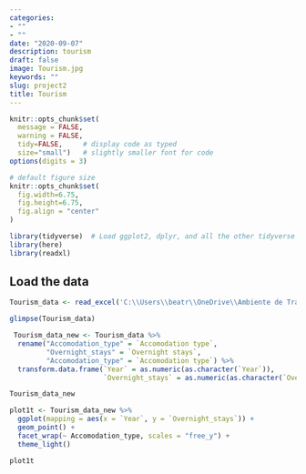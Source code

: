 ```yaml
---
categories:
- ""
- ""
date: "2020-09-07"
description: tourism
draft: false
image: Tourism.jpg
keywords: ""
slug: project2
title: Tourism
---
```



```r
knitr::opts_chunk$set(
  message = FALSE, 
  warning = FALSE, 
  tidy=FALSE,     # display code as typed
  size="small")   # slightly smaller font for code
options(digits = 3)

# default figure size
knitr::opts_chunk$set(
  fig.width=6.75, 
  fig.height=6.75,
  fig.align = "center"
)
```

```r
library(tidyverse)  # Load ggplot2, dplyr, and all the other tidyverse packages
library(here)
library(readxl)
```

## Load the data


```r
Tourism_data <- read_excel('C:\\Users\\beatr\\OneDrive\\Ambiente de Trabalho\\tourism.xls')

glimpse(Tourism_data)

```

```r
 Tourism_data_new <- Tourism_data %>%  
  rename("Accomodation_type" = `Accomodation type`,
         "Overnight_stays" = `Overnight stays`,
         "Accomodation_type" = `Accomodation type`) %>%
  transform.data.frame(`Year` = as.numeric(as.character(`Year`)),
                       `Overnight_stays` = as.numeric(as.character(`Overnight_stays`)))

Tourism_data_new

```

```r
plot1t <- Tourism_data_new %>% 
  ggplot(mapping = aes(x = `Year`, y = `Overnight_stays`)) +
  geom_point() +
  facet_wrap(~ Accomodation_type, scales = "free_y") +
  theme_light()

plot1t
```